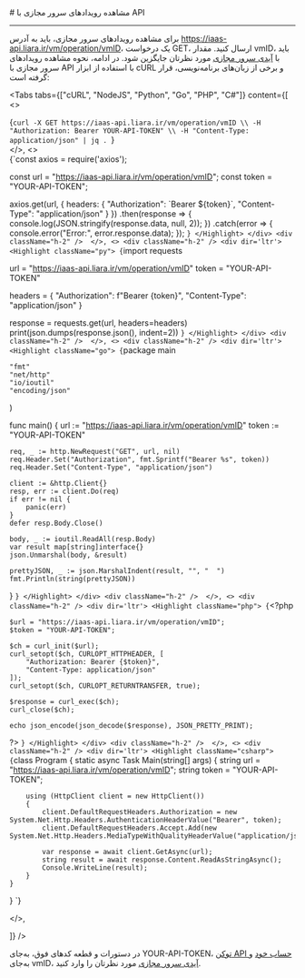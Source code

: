 

<Layout>
<Head>
<title>مستندات مشاهده رویدادهای سرور مجازی با API - لیارا</title>
<meta property="og:title" content="مستندات خدمات رایانش ابری لیارا" />
<meta property="og:description" content="مستندات مربوط به نحوه مشاهده رویدادهای سرور مجازی با API در سرور مجازی ابری در لیارا"  />
</Head>
# مشاهده رویدادهای سرور مجازی با API
<hr className="mb-2" />

برای مشاهده رویدادهای سرور مجازی، باید به آدرس <Important>https://iaas-api.liara.ir/vm/operation/vmID</Important>، یک درخواست <Important>GET</Important>، ارسال کنید. مقدار <Important>vmID</Important>، باید با <a href="/iaas/details/vm-id/" className="text-[#2196f3]">آیدی سرور مجازی</a> مورد نظرتان جایگزین شود.
در ادامه، نحوه مشاهده رویدادهای سرور مجازی با API با استفاده از ابزار <Important>cURL</Important> و برخی از زبان‌های برنامه‌نویسی، قرار گرفته است:

<Tabs 
  tabs={["cURL", "NodeJS", "Python", "Go", "PHP", "C#"]} 
  content={[
  <>
    <div className="h-2" />
    <div dir='ltr'>
        <Highlight className="bash">
            {`curl -X GET https://iaas-api.liara.ir/vm/operation/vmID \\
  -H "Authorization: Bearer YOUR-API-TOKEN" \\
  -H "Content-Type: application/json" | jq .
`}
        </Highlight>
    </div>
    <div className="h-2" /> 
  </>,
  <>
    <div className="h-2" />
    <div dir='ltr'>
        <Highlight className="js">
            {`const axios = require('axios');

const url = "https://iaas-api.liara.ir/vm/operation/vmID";
const token = "YOUR-API-TOKEN";

axios.get(url, {
    headers: {
        "Authorization": \`Bearer \${token}\`,
        "Content-Type": "application/json"
    }
})
.then(response => {
    console.log(JSON.stringify(response.data, null, 2)); 
})
.catch(error => {
    console.error("Error:", error.response.data);
});
`}
        </Highlight>
    </div>
    <div className="h-2" /> 
  </>,
  <>
    <div className="h-2" />
    <div dir='ltr'>
        <Highlight className="py">
            {`import requests

url = "https://iaas-api.liara.ir/vm/operation/vmID"
token = "YOUR-API-TOKEN"

headers = {
    "Authorization": f"Bearer {token}",
    "Content-Type": "application/json"
}

response = requests.get(url, headers=headers)
print(json.dumps(response.json(), indent=2))
`}
        </Highlight>
    </div>
    <div className="h-2" /> 
  </>,
  <>
    <div className="h-2" />
    <div dir='ltr'>
        <Highlight className="go">
            {`package main

    "fmt"
    "net/http"
    "io/ioutil"
    "encoding/json"
)

func main() {
    url := "https://iaas-api.liara.ir/vm/operation/vmID"
    token := "YOUR-API-TOKEN"

    req, _ := http.NewRequest("GET", url, nil)
    req.Header.Set("Authorization", fmt.Sprintf("Bearer %s", token))
    req.Header.Set("Content-Type", "application/json")

    client := &http.Client{}
    resp, err := client.Do(req)
    if err != nil {
        panic(err)
    }
    defer resp.Body.Close()

    body, _ := ioutil.ReadAll(resp.Body)
    var result map[string]interface{}
    json.Unmarshal(body, &result)

    prettyJSON, _ := json.MarshalIndent(result, "", "  ")
    fmt.Println(string(prettyJSON)) 
}
`}
        </Highlight>
    </div>
    <div className="h-2" /> 
  </>,
  <>
    <div className="h-2" />
    <div dir='ltr'>
        <Highlight className="php">
            {`<?php

    $url = "https://iaas-api.liara.ir/vm/operation/vmID";
    $token = "YOUR-API-TOKEN";

    $ch = curl_init($url);
    curl_setopt($ch, CURLOPT_HTTPHEADER, [
        "Authorization: Bearer {$token}",
        "Content-Type: application/json"
    ]);
    curl_setopt($ch, CURLOPT_RETURNTRANSFER, true);

    $response = curl_exec($ch);
    curl_close($ch);

    echo json_encode(json_decode($response), JSON_PRETTY_PRINT);

?>
`}
        </Highlight>
    </div>
    <div className="h-2" /> 
  </>,
  <>
    <div className="h-2" />
    <div dir='ltr'>
        <Highlight className="csharp">
            {`class Program
{
    static async Task Main(string[] args)
    {
        string url = "https://iaas-api.liara.ir/vm/operation/vmID";
        string token = "YOUR-API-TOKEN";

        using (HttpClient client = new HttpClient())
        {
            client.DefaultRequestHeaders.Authorization = new System.Net.Http.Headers.AuthenticationHeaderValue("Bearer", token);
            client.DefaultRequestHeaders.Accept.Add(new System.Net.Http.Headers.MediaTypeWithQualityHeaderValue("application/json"));

            var response = await client.GetAsync(url);
            string result = await response.Content.ReadAsStringAsync();
            Console.WriteLine(result);
        }
    }
}
`}
        </Highlight>
    </div>
    <div className="h-2" /> 
  </>,
 
  ]}
/>

<Alert variant="info">
<p>
    در دستورات و قطعه کدهای فوق، به‌جای <Important>YOUR-API-TOKEN</Important>، <a href="/references/api/about" className="text-[#2196f3]">توکن API حساب خود</a> و به‌جای <Important>vmID</Important>، <a href="/iaas/details/vm-id/" className="text-[#2196f3]">آیدی سرور مجازی</a> مورد نظرتان را وارد کنید.
</p>
</Alert>

</Layout>
